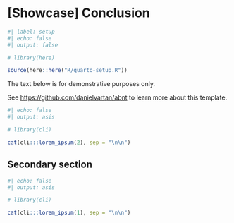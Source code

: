 <!-- %:::% .common h1 begin %:::% -->
# [Showcase] Conclusion
<!-- %:::% .common h1 end %:::% -->

```r
#| label: setup
#| echo: false
#| output: false

# library(here)

source(here::here("R/quarto-setup.R"))
```

::: {.callout-important}
The text below is for demonstrative purposes only.

\vspace{0.25\baselineskip}

See <https://github.com/danielvartan/abnt> to learn more about this template.
:::

```r
#| echo: false
#| output: asis

# library(cli)

cat(cli:::lorem_ipsum(2), sep = "\n\n")
```

## Secondary section

```r
#| echo: false
#| output: asis

# library(cli)

cat(cli:::lorem_ipsum(1), sep = "\n\n")
```

```{=latex}
\postextual

\begingroup
\renewcommand{\baselinestretch}{1}
\setcounter{footnote}{0}
\renewcommand{\thefootnote}{\fnsymbol{footnote}}
\printbibliography[heading=bibheading]
\endgroup

\addtocontents{toc}{\protect\vspace{1em}}
\cftinserthook{toc}{bibhook}
\addcontentsline{toc}{chapter}{
  \protect\numberline{}
  \newbibname
  \hspace{-0.25em}
}

\begin{apendicesenv}
```
